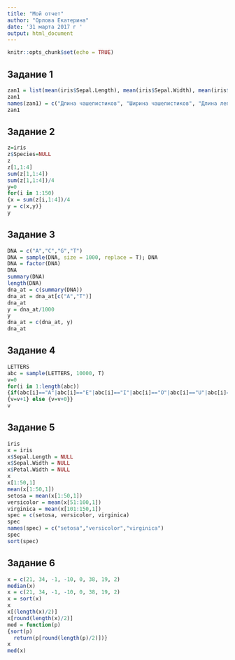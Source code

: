 ---
title: "Мой отчет"
author: "Орлова Екатерина"
date: '31 марта 2017 г '
output: html_document
---

```{r, include=FALSE}
knitr::opts_chunk$set(echo = TRUE)
```

## Задание 1

```{r}
zan1 = list(mean(iris$Sepal.Length), mean(iris$Sepal.Width), mean(iris$Petal.Length), mean(iris$Petal.Width))
zan1 
names(zan1) = c("Длина чашелистиков", "Ширина чашелистиков", "Длина лепестков", "Ширина лепестков")
zan1
```

## Задание 2

```{r, echo=TRUE}
z=iris 
z$Species=NULL 
z 
z[1,1:4] 
sum(z[1,1:4]) 
sum(z[1,1:4])/4 
y=0 
for(i in 1:150) 
{x = sum(z[i,1:4])/4 
y = c(x,y)} 
y 
```

## Задание 3

```{r, echo=TRUE}
DNA = c("A","C","G","T") 
DNA = sample(DNA, size = 1000, replace = T); DNA 
DNA = factor(DNA) 
DNA 
summary(DNA) 
length(DNA) 
dna_at = c(summary(DNA)) 
dna_at = dna_at[c("A","T")] 
dna_at 
y = dna_at/1000 
y 
dna_at = c(dna_at, y) 
dna_at
```

## Задание 4

```{r, echo=TRUE}
LETTERS
abc = sample(LETTERS, 10000, T)
v=0
for(i in 1:length(abc))
{if(abc[i]=="A"|abc[i]=="E"|abc[i]=="I"|abc[i]=="O"|abc[i]=="U"|abc[i]=="Y")
{v=v+1} else {v=v+0}}
v
```

## Задание 5

```{r, echo=TRUE}
iris 
x = iris 
x$Sepal.Length = NULL 
x$Sepal.Width = NULL 
x$Petal.Width = NULL 
x 
x[1:50,1] 
mean(x[1:50,1]) 
setosa = mean(x[1:50,1]) 
versicolor = mean(x[51:100,1]) 
virginica = mean(x[101:150,1]) 
spec = c(setosa, versicolor, virginica) 
spec 
names(spec) = c("setosa","versicolor","virginica") 
spec 
sort(spec) 
```

## Задание 6

```{r, echo=TRUE}
x = c(21, 34, -1, -10, 0, 38, 19, 2)
median(x)
x = c(21, 34, -1, -10, 0, 38, 19, 2)
x = sort(x)
x
x[(length(x)/2)]
x[round(length(x)/2)]
med = function(p)
{sort(p)
  return(p[round(length(p)/2)])}
x
med(x)
```

